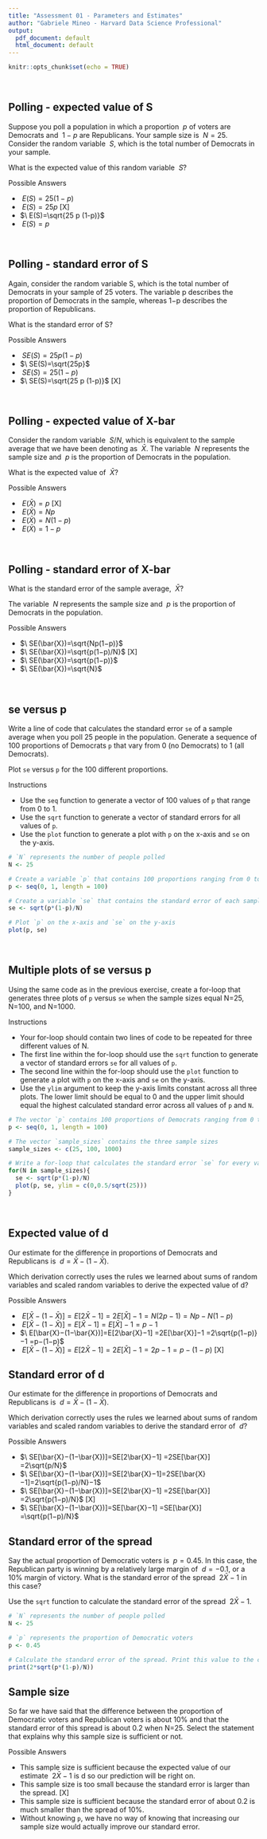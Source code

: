 ```yaml
---
title: "Assessment 01 - Parameters and Estimates"
author: "Gabriele Mineo - Harvard Data Science Professional"
output:
  pdf_document: default
  html_document: default
---
```


```r
knitr::opts_chunk$set(echo = TRUE)
```

<br/>

## **Polling - expected value of S**
Suppose you poll a population in which a proportion $\ p$ of voters are Democrats and $\ 1−p$ are Republicans. Your sample size is $\ N=25$. Consider the random variable $\ S$, which is the total number of Democrats in your sample.

What is the expected value of this random variable $\ S$?

Possible Answers

- $\ E(S)=25(1−p)$
- $\ E(S)=25p$ [X]
- $\ E(S)=\sqrt{25 p (1-p)}$
- $\ E(S)=p$

<br/>

## **Polling - standard error of S**
Again, consider the random variable S, which is the total number of Democrats in your sample of 25 voters. The variable p describes the proportion of Democrats in the sample, whereas 1−p describes the proportion of Republicans.

What is the standard error of S?

Possible Answers

- $\ SE(S)=25p(1−p)$
- $\ SE(S)=\sqrt{25p}$
- $\ SE(S)=25(1−p)$
- $\ SE(S)=\sqrt{25 p (1-p)}$ [X]

<br/>

## **Polling - expected value of X-bar**
Consider the random variable $\ S/N$, which is equivalent to the sample average that we have been denoting as $\ \bar{X}$. The variable $\ N$ represents the sample size and $\ p$ is the proportion of Democrats in the population.

What is the expected value of $\ \bar{X}$?

Possible Answers

- $\ E(\bar{X})=p$ [X]
- $\ E(\bar{X})=Np$
- $\ E(\bar{X})=N(1−p)$
- $\ E(\bar{X})=1−p$


<br/>

## **Polling - standard error of X-bar**
What is the standard error of the sample average, $\ \bar{X}$?

The variable $\ N$ represents the sample size and $\ p$ is the proportion of Democrats in the population.

Possible Answers

- $\ SE(\bar{X})=\sqrt{Np(1−p)}$
- $\ SE(\bar{X})=\sqrt{p(1−p)/N}$ [X]
- $\ SE(\bar{X})=\sqrt{p(1−p)}$
- $\ SE(\bar{X})=\sqrt{N}$

<br/>

## **se versus p**
Write a line of code that calculates the standard error ```se``` of a sample average when you poll 25 people in the population. Generate a sequence of 100 proportions of Democrats ```p``` that vary from 0 (no Democrats) to 1 (all Democrats).

Plot ```se``` versus ```p``` for the 100 different proportions.

Instructions

- Use the ```seq``` function to generate a vector of 100 values of ```p``` that range from 0 to 1.
- Use the ```sqrt``` function to generate a vector of standard errors for all values of ```p```.
- Use the ```plot``` function to generate a plot with ```p``` on the x-axis and ```se``` on the y-axis.

```r
# `N` represents the number of people polled
N <- 25

# Create a variable `p` that contains 100 proportions ranging from 0 to 1 using the `seq` function
p <- seq(0, 1, length = 100)

# Create a variable `se` that contains the standard error of each sample average
se <- sqrt(p*(1-p)/N)

# Plot `p` on the x-axis and `se` on the y-axis
plot(p, se)
```

<br/>

## **Multiple plots of se versus p**
Using the same code as in the previous exercise, create a for-loop that generates three plots of ```p``` versus ```se``` when the sample sizes equal N=25, N=100, and N=1000.

Instructions

- Your for-loop should contain two lines of code to be repeated for three different values of N.
- The first line within the for-loop should use the ```sqrt``` function to generate a vector of standard errors ```se``` for all values of ```p```.
- The second line within the for-loop should use the ```plot``` function to generate a plot with ```p``` on the x-axis and ```se``` on the y-axis.
- Use the ```ylim``` argument to keep the y-axis limits constant across all three plots. The lower limit should be equal to 0 and the upper limit should equal the highest calculated standard error across all values of ```p``` and ```N```.

```r
# The vector `p` contains 100 proportions of Democrats ranging from 0 to 1 using the `seq` function
p <- seq(0, 1, length = 100)

# The vector `sample_sizes` contains the three sample sizes
sample_sizes <- c(25, 100, 1000)

# Write a for-loop that calculates the standard error `se` for every value of `p` for each of the three samples sizes `N` in the vector `sample_sizes`. Plot the three graphs, using the `ylim` argument to standardize the y-axis across all three plots.
for(N in sample_sizes){
  se <- sqrt(p*(1-p)/N)
  plot(p, se, ylim = c(0,0.5/sqrt(25)))
}
```

<br/>

## **Expected value of d**
Our estimate for the difference in proportions of Democrats and Republicans is $\ d=\bar{X}−(1−\bar{X})$.

Which derivation correctly uses the rules we learned about sums of random variables and scaled random variables to derive the expected value of d?


Possible Answers

- $\ E[\bar{X}−(1−\bar{X})]=E[2\bar{X}−1] =2E[\bar{X}]−1 = N(2p−1) = Np−N(1−p)$
- $\ E[\bar{X}−(1−\bar{X})]=E[\bar{X}−1] =E[\bar{X}]−1 =p−1$ 
- $\ E[\bar{X}−(1−\bar{X})]=E[2\bar{X}−1] =2E[\bar{X}]−1 =2\sqrt{p(1−p)}−1 =p−(1−p)$
- $\ E[\bar{X}−(1−\bar{X})]=E[2\bar{X}−1] =2E[\bar{X}]−1 =2p−1 =p−(1−p)$ [X]


## **Standard error of d**
Our estimate for the difference in proportions of Democrats and Republicans is $\ d=\bar{X}−(1−\bar{X})$.

Which derivation correctly uses the rules we learned about sums of random variables and scaled random variables to derive the standard error of $\ d$?

Possible Answers

- $\ SE[\bar{X}−(1−\bar{X})]=SE[2\bar{X}−1] =2SE[\bar{X}] =2\sqrt{p/N}$
- $\ SE[\bar{X}−(1−\bar{X})]=SE[2\bar{X}−1]=2SE[\bar{X}−1]=2\sqrt{p(1−p)/N}−1$
- $\ SE[\bar{X}−(1−\bar{X})]=SE[2\bar{X}−1] =2SE[\bar{X}] =2\sqrt{p(1−p)/N}$ [X]
- $\ SE[\bar{X}−(1−\bar{X})]=SE[\bar{X}−1] =SE[\bar{X}] =\sqrt{p(1−p)/N}$

## **Standard error of the spread**
Say the actual proportion of Democratic voters is $\ p=0.45$. In this case, the Republican party is winning by a relatively large margin of $\ d=−0.1$, or a 10% margin of victory. What is the standard error of the spread $\ 2\bar{X}−1$ in this case?

Use the ```sqrt``` function to calculate the standard error of the spread $\ 2\bar{X}−1$.

```r
# `N` represents the number of people polled
N <- 25

# `p` represents the proportion of Democratic voters
p <- 0.45

# Calculate the standard error of the spread. Print this value to the console.
print(2*sqrt(p*(1-p)/N))
```

## **Sample size**
So far we have said that the difference between the proportion of Democratic voters and Republican voters is about 10% and that the standard error of this spread is about 0.2 when N=25. Select the statement that explains why this sample size is sufficient or not.

Possible Answers

- This sample size is sufficient because the expected value of our estimate $\ 2\bar{X}−1$ is d so our prediction will be right on.
- This sample size is too small because the standard error is larger than the spread. [X]
- This sample size is sufficient because the standard error of about 0.2 is much smaller than the spread of 10%.
- Without knowing ```p```, we have no way of knowing that increasing our sample size would actually improve our standard error.
